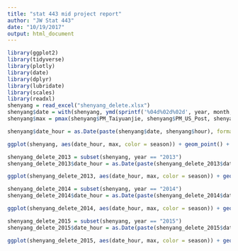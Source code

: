 ```yaml
---
title: "stat 443 mid project report"
author: "JW Stat 443"
date: "10/19/2017"
output: html_document
---
```


```r
library(ggplot2)
library(tidyverse)
library(plotly)
library(date)
library(dplyr)
library(lubridate)
library(scales)
library(readxl)
shenyang = read_excel("shenyang_delete.xlsx")
shenyang$date = with(shenyang, ymd(sprintf('%04d%02d%02d', year, month, day)))
shenyang$max = pmax(shenyang$PM_Taiyuanjie, shenyang$PM_US_Post, shenyang$PM_Xiaoheyan, na.rm=TRUE)
```

```r
shenyang$date_hour = as.Date(paste(shenyang$date, shenyang$hour), format="%Y-%m-%d %H")

ggplot(shenyang, aes(date_hour, max, color = season)) + geom_point() + scale_x_date(labels = date_format ("%Y-%m-%d %H:%M",tz = "UTC")) + xlab("") + ylab("Max PM")+ ggtitle("Max PM Values from 2013 to 2015") + theme(plot.title = element_text(hjust = 0.5), panel.grid.major = element_blank(), panel.grid.minor = element_blank(), panel.background = element_blank(), axis.line = element_line(colour = "black"))
```

```r
shenyang_delete_2013 = subset(shenyang, year == "2013")
shenyang_delete_2013$date_hour = as.Date(paste(shenyang_delete_2013$date, shenyang_delete_2013$hour), format="%Y-%m-%d %H")

ggplot(shenyang_delete_2013, aes(date_hour, max, color = season)) + geom_point() + scale_x_date(labels = date_format ("%Y-%m-%d %H:%M",tz = "UTC")) + xlab("") + ylab("Max PM")+ ggtitle("Max PM Values in 2013") + theme(plot.title = element_text(hjust = 0.5),panel.grid.major = element_blank(), panel.grid.minor = element_blank(), panel.background = element_blank(), axis.line = element_line(colour = "black"))
```

```r
shenyang_delete_2014 = subset(shenyang, year == "2014")
shenyang_delete_2014$date_hour = as.Date(paste(shenyang_delete_2014$date, shenyang_delete_2014$hour), format="%Y-%m-%d %H")

ggplot(shenyang_delete_2014, aes(date_hour, max, color = season)) + geom_point() + scale_x_date(labels = date_format ("%Y-%m-%d %H:%M",tz = "UTC")) + xlab("") + ylab("Max PM")+ ggtitle("Max PM Values in 2014") + theme(plot.title = element_text(hjust = 0.5),panel.grid.major = element_blank(), panel.grid.minor = element_blank(), panel.background = element_blank(), axis.line = element_line(colour = "black"))
```

```r
shenyang_delete_2015 = subset(shenyang, year == "2015")
shenyang_delete_2015$date_hour = as.Date(paste(shenyang_delete_2015$date, shenyang_delete_2015$hour), format="%Y-%m-%d %H")

ggplot(shenyang_delete_2015, aes(date_hour, max, color = season)) + geom_point() + scale_x_date(labels = date_format ("%Y-%m-%d %H:%M",tz = "UTC")) + xlab("") + ylab("Max PM")+ ggtitle("Max PM Values in 2015") + theme(plot.title = element_text(hjust = 0.5), panel.grid.major = element_blank(), panel.grid.minor = element_blank(), panel.background = element_blank(), axis.line = element_line(colour = "black"))
```


